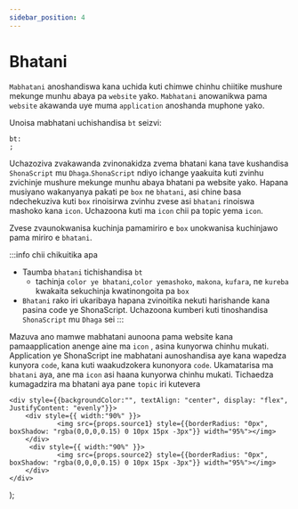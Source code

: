```yaml
---
sidebar_position: 4
---
```


# Bhatani


`Mabhatani` anoshandiswa kana uchida kuti chimwe chinhu chiitike mushure mekunge munhu abaya pa `website` yako.
`Mabhatani` anowanikwa pama `website` akawanda uye muma `application` anoshanda muphone yako.

Unoisa mabhatani uchishandisa `bt` seizvi:

```
bt:
;
```

Uchazoziva zvakawanda zvinonakidza zvema bhatani kana tave kushandisa `ShonaScript` mu `Dhaga`.`ShonaScript` ndiyo ichange yaakuita kuti zvinhu zvichinje mushure mekunge munhu abaya bhatani pa website yako.
Hapana musiyano wakanyanya pakati pe `box` ne `bhatani`, asi chine basa ndechekuziva kuti `box` rinoisirwa zvinhu zvese asi `bhatani` rinoiswa mashoko kana `icon`. 
Uchazoona kuti ma `icon` chii pa topic yema `icon`.

Zvese zvaunokwanisa kuchinja pamamiriro e `box` unokwanisa kuchinjawo pama miriro e `bhatani`.

<DuoImage source1="/img/bt1.jpg" source2="/img/bt1.1.jpg"/>

:::info chii chikuitika apa
- Taumba `bhatani` tichishandisa `bt`
    - tachinja `color ye bhatani`,`color yemashoko`, `makona`, `kufara`, ne `kureba` kwakaita sekuchinja kwatinongoita pa `box`
- `Bhatani` rako iri ukaribaya hapana zvinoitika nekuti harishande kana pasina code ye ShonaScript. Uchazoona kumberi kuti tinoshandisa `ShonaScript` mu `Dhaga` sei 
:::

Mazuva ano mamwe mabhatani aunoona pama website kana pamaapplication anenge aine ma `icon` , asina kunyorwa chinhu mukati.
Application ye ShonaScript ine mabhatani aunoshandisa aye kana wapedza kunyora `code`, kana kuti waakudzokera kunonyora `code`. 
Ukamatarisa ma `bhatani` aya, ane ma `icon` asi haana kunyorwa chinhu mukati.
Tichaedza kumagadzira ma bhatani aya pane `topic` iri kutevera

    <div style={{backgroundColor:"", textAlign: "center", display: "flex", JustifyContent: "evenly"}}>
        <div style={{ width:"90%" }}>
                <img src={props.source1} style={{borderRadius: "0px", boxShadow: "rgba(0,0,0,0.15) 0 10px 15px -3px"}} width="95%"></img> 
        </div>
         <div style={{ width:"90%" }}>
                <img src={props.source2} style={{borderRadius: "0px", boxShadow: "rgba(0,0,0,0.15) 0 10px 15px -3px"}} width="95%"></img> 
        </div>
    </div>
);



